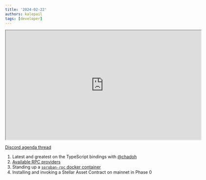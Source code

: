 ```yaml
---
title: '2024-02-22'
authors: kalepail
tags: [developer]
---
```


<iframe
  src="https://drive.google.com/file/d/1ZZm1eLe6L0ZRtpTxF77RfrLkW9ThAWh4/preview"
  width="640"
  height="360"
  allow="autoplay"
></iframe>

[Discord agenda thread](https://discord.com/channels/897514728459468821/1209582245824823337)

1. Latest and greatest on the TypeScript bindings with [@chadoh](https://github.com/chadoh)
2. [Available RPC providers](/docs/data/rpc/rpc-providers)
3. Standing up a [`soroban-rpc` docker container](/docs/data/rpc/admin-guide#docker-image)
4. Installing and invoking a Stellar Asset Contract on mainnet in Phase 0
